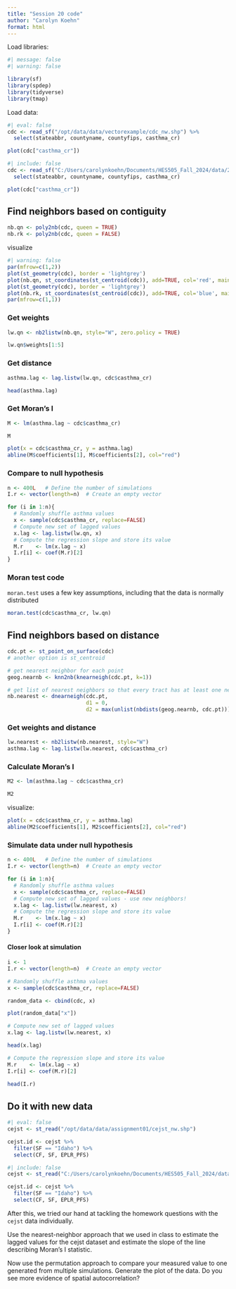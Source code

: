 ```yaml
---
title: "Session 20 code"
author: "Carolyn Koehn"
format: html
---
```


Load libraries:

```r
#| message: false
#| warning: false

library(sf)
library(spdep)
library(tidyverse)
library(tmap)
```

Load data:

```r
#| eval: false
cdc <- read_sf("/opt/data/data/vectorexample/cdc_nw.shp") %>% 
  select(stateabbr, countyname, countyfips, casthma_cr)

plot(cdc["casthma_cr"])
```
```r
#| include: false
cdc <- read_sf("C:/Users/carolynkoehn/Documents/HES505_Fall_2024/data/2023/vectorexample/cdc_nw.shp") %>% 
  select(stateabbr, countyname, countyfips, casthma_cr)

plot(cdc["casthma_cr"])
```

## Find neighbors based on contiguity

```r
nb.qn <- poly2nb(cdc, queen = TRUE)
nb.rk <- poly2nb(cdc, queen = FALSE)
```

visualize

```r
#| warning: false
par(mfrow=c(1,2))
plot(st_geometry(cdc), border = 'lightgrey')
plot(nb.qn, st_coordinates(st_centroid(cdc)), add=TRUE, col='red', main="Queen's case")
plot(st_geometry(cdc), border = 'lightgrey')
plot(nb.rk, st_coordinates(st_centroid(cdc)), add=TRUE, col='blue', main="Rook's case")
par(mfrow=c(1,1))
```


### Get weights

```r
lw.qn <- nb2listw(nb.qn, style="W", zero.policy = TRUE)

lw.qn$weights[1:5]
```

### Get distance

```r
asthma.lag <- lag.listw(lw.qn, cdc$casthma_cr)

head(asthma.lag)
```

### Get Moran's I

```r
M <- lm(asthma.lag ~ cdc$casthma_cr)

M
```

```r
plot(x = cdc$casthma_cr, y = asthma.lag)
abline(M$coefficients[1], M$coefficients[2], col="red")
```

### Compare to null hypothesis

```r
n <- 400L   # Define the number of simulations
I.r <- vector(length=n)  # Create an empty vector

for (i in 1:n){
  # Randomly shuffle asthma values
  x <- sample(cdc$casthma_cr, replace=FALSE)
  # Compute new set of lagged values
  x.lag <- lag.listw(lw.qn, x)
  # Compute the regression slope and store its value
  M.r    <- lm(x.lag ~ x)
  I.r[i] <- coef(M.r)[2]
}
```

### Moran test code

`moran.test` uses a few key assumptions, including that the data is normally distributed

```r
moran.test(cdc$casthma_cr, lw.qn)
```

## Find neighbors based on distance

```r
cdc.pt <- st_point_on_surface(cdc)
# another option is st_centroid

# get nearest neighbor for each point
geog.nearnb <- knn2nb(knearneigh(cdc.pt, k=1))

# get list of nearest neighbors so that every tract has at least one neighbor
nb.nearest <- dnearneigh(cdc.pt,
                         d1 = 0,
                         d2 = max(unlist(nbdists(geog.nearnb, cdc.pt))))
```

### Get weights and distance

```r
lw.nearest <- nb2listw(nb.nearest, style="W")
asthma.lag <- lag.listw(lw.nearest, cdc$casthma_cr)
```

### Calculate Moran's I

```r
M2 <- lm(asthma.lag ~ cdc$casthma_cr)

M2
```

visualize:

```r
plot(x = cdc$casthma_cr, y = asthma.lag)
abline(M2$coefficients[1], M2$coefficients[2], col="red")
```

### Simulate data under null hypothesis

```r
n <- 400L   # Define the number of simulations
I.r <- vector(length=n)  # Create an empty vector

for (i in 1:n){
  # Randomly shuffle asthma values
  x <- sample(cdc$casthma_cr, replace=FALSE)
  # Compute new set of lagged values - use new neighbors!
  x.lag <- lag.listw(lw.nearest, x)
  # Compute the regression slope and store its value
  M.r    <- lm(x.lag ~ x)
  I.r[i] <- coef(M.r)[2]
}
```

#### Closer look at simulation

```r
i <- 1
I.r <- vector(length=n)  # Create an empty vector

# Randomly shuffle asthma values
x <- sample(cdc$casthma_cr, replace=FALSE)

random_data <- cbind(cdc, x)

plot(random_data["x"])

# Compute new set of lagged values
x.lag <- lag.listw(lw.nearest, x)

head(x.lag)

# Compute the regression slope and store its value
M.r    <- lm(x.lag ~ x)
I.r[i] <- coef(M.r)[2]
  
head(I.r)
```

## Do it with new data

```r
#| eval: false
cejst <- st_read("/opt/data/data/assignment01/cejst_nw.shp")

cejst.id <- cejst %>%
  filter(SF == "Idaho") %>%
  select(CF, SF, EPLR_PFS)
```
```r
#| include: false
cejst <- st_read("C:/Users/carolynkoehn/Documents/HES505_Fall_2024/data/2023/assignment01/cejst_nw.shp")

cejst.id <- cejst %>%
  filter(SF == "Idaho") %>%
  select(CF, SF, EPLR_PFS)
```

After this, we tried our hand at tackling the homework questions with the `cejst` data individually.

Use the nearest-neighbor approach that we used in class to estimate the lagged values for the cejst dataset and estimate the slope of the line describing Moran's I statistic.

Now use the permutation approach to compare your measured value to one generated from multiple simulations. Generate the plot of the data. Do you see more evidence of spatial autocorrelation?


